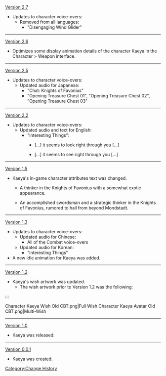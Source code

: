 [[Version 2.7]]
*Updates to character voice-overs:
**Removed from all languages:
***"Disengaging Wind Glider"
----
[[Version 2.6]]
* Optimizes some display animation details of the character Kaeya in the Character > Weapon interface.
{{Preview
|size=130px
|file1=Weapon Menu Kaeya 1.0
|caption1=Old

|file2=Weapon Menu Kaeya
|caption2=New
}}
----
[[Version 2.5]]
*Updates to character voice-overs:
**Updated audio for Japanese:
***"Chat: Knights of Favonius"
***"Opening Treasure Chest 01", "Opening Treasure Chest 02", "Opening Treasure Chest 03"
----
[[Version 2.2]]
*Updates to character voice-overs:
**Updated audio and text for English:
***"Interesting Things":
****{{Color|Old:}} [...] it seems to look right through you [...]
****{{Color|New:}} [...] it seems to see right through you [...]
----
[[Version 1.5]]
*Kaeya's in-game character attributes text was changed.
**{{Color|Old description:}} A thinker in the Knights of Favonius with a somewhat exotic appearance.
**{{Color|New description:}} An accomplished swordsman and a strategic thinker in the Knights of Favonius, rumored to hail from beyond Mondstadt.
----
[[Version 1.3]]
*Updates to character voice-overs:
**Updated audio for Chinese:
***All of the Combat voice-overs
**Updated audio for Korean:
***"Interesting Things"
*A new idle animation for Kaeya was added.
{{Preview
|size=180px
|file1=Idle Kaeya 1
}}
----
[[Version 1.2]]
*Kaeya's wish artwork was updated.
**The wish artwork prior to Version 1.2 was the following:
:::<gallery hideaddbutton="true" captionalign="center">
Character Kaeya Wish Old CBT.png|Full Wish
Character Kaeya Avatar Old CBT.png|Multi-Wish
</gallery>
----
[[Version 1.0]]
*Kaeya was released.
----
[[Version 0.0.1]]
*Kaeya was created.
<noinclude>[[Category:Change History]]</noinclude>